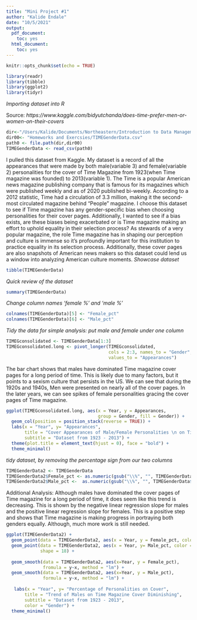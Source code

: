 ```yaml
---
title: "Mini Project #1"
author: "Kalide Endale"
date: "10/5/2021"
output: 
  pdf_document: 
    toc: yes
  html_document:
    toc: yes
---
```


```r
knitr::opts_chunk$set(echo = TRUE)
```


```r
library(readr)
library(tibble)
library(ggplot2)
library(tidyr)
```

*Importing dataset into R*

Source: *https://www.kaggle.com/bidyutchanda/does-time-prefer-men-or-women-on-their-covers*
```r
dir<-"/Users/Kalide/Documents/Northeastern/Introduction to Data Management and Processing"
dir00<- "Homeworks and Exercsies/TIMEGenderData.csv"
path0 <- file.path(dir,dir00)
TIMEGenderData <- read_csv(path0)
```


I pulled this dataset from Kaggle. My dataset is a record of all the appearances that were made by both male(variable 3) and female(variable 2) personalities for the cover of Time Magazine from 1923(when Time magazine was founded) to 2013(variable 1). The Time is a popular American news magazine publishing company that is famous for its magazines which were published weekly and as of 2020 published bi-weekly. According to a 2012 statistic, Time had a circulation of 3.3 million, making it the second-most circulated magazine behind "People" magazine. I choose this dataset to see if Time magazine has any gender-specific bias when choosing personalities for their cover pages. Additionally, I wanted to see if a bias exists, are these biases being exacerbated or is Time magazine making an effort to uphold equality in their selection process? As stewards of a very popular magazine, the role Time magazine has in shaping our perception and culture is immense so it's profoundly important for this institution to practice equality in its selection process. Additionally, these cover pages are also snapshots of American news makers so this dataset could lend us a window into analyzing American culture moments.
*Showcase dataset*
```r
tibble(TIMEGenderData)
```

*Quick review of the dataset*
```r
summary(TIMEGenderData)
```


*Change column names 'female %' and 'male %'*
```r
colnames(TIMEGenderData)[5] <- "Female_pct"
colnames(TIMEGenderData)[6] <- "Male_pct"
```

*Tidy the data for simple analysis: put male and female under one column*
```r
TIMEGconsolidated <- TIMEGenderData[1:3]
TIMEGconsolidated.long <- pivot_longer(TIMEGconsolidated, 
                                       cols = 2:3, names_to = "Gender", 
                                       values_to = "Appearances")
```



The bar chart shows that males have dominated Time magazine cover pages for a long period of time. This is likely due to many factors, but it points to a sexism culture that persists in the US. We can see that during the 1920s and 1940s, Men were presented on nearly all of the cover pages. In the later years, we can see spikes of female personalities gracing the cover pages of Time magazine.
```r
ggplot(TIMEGconsolidated.long, aes(x = Year, y = Appearances, 
                                   group = Gender, fill = Gender)) + 
  geom_col(position = position_stack(reverse = TRUE)) +
  labs(x = "Year", y= "Appearances", 
       title = "Cover Appearances of Male/Female Personalities \n on Time Magazine",
       subtitle = "Dataset from 1923 - 2013") +
  theme(plot.title = element_text(hjust = 0), face = "bold") +
  theme_minimal()
```


*tidy dataset, by removing the percentage sign from our two columns*
```r
TIMEGenderData2 <- TIMEGenderData
TIMEGenderData2$Female_pct <- as.numeric(gsub("\\%", "", TIMEGenderData$Female_pct))
TIMEGenderData2$Male_pct <-  as.numeric(gsub("\\%", "", TIMEGenderData$Male_pct))
```



Additional Analysis: Although males have dominated the cover pages of Time magazine for a long period of time, it does seem like this trend is decreasing. This is shown by the negative linear regression slope for males and the positive linear regression slope for females. This is a positive step and shows that Time magazine is making progress in portraying both genders equally. Although, much more work is still needed.
```r
ggplot(TIMEGenderData2) +
  geom_point(data = TIMEGenderData2, aes(x = Year, y = Female_pct, color = 'Female')) + 
  geom_point(data = TIMEGenderData2, aes(x = Year, y= Male_pct, color = 'Male'), 
             shape = 18) +
  
  geom_smooth(data = TIMEGenderData2, aes(x=Year, y = Female_pct), 
              fromula = y~x, method = "lm") +
  geom_smooth(data = TIMEGenderData2, aes(x=Year, y = Male_pct), 
              formula = y~x, method = "lm") +
 
   labs(x = "Year", y= "Percentage of Personalities on Cover", 
       title = "Trend of Males on Time Magazine Cover Diminishing",
       subtitle = "Dataset from 1923 - 2013",
       color = "Gender") +
  theme_minimal()
```


